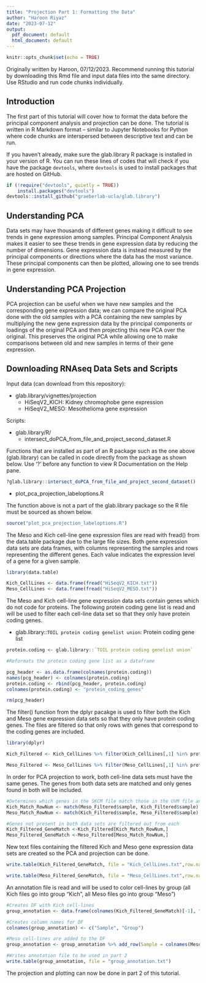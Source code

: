 ```yaml
---
title: "Projection Part 1: Formatting the Data"
author: "Haroon Riyaz"
date: "2023-07-12"
output:
  pdf_document: default
  html_document: default
---
```


```r
knitr::opts_chunk$set(echo = TRUE)
```

Originally written by Haroon, 07/12/2023. Recommend running this tutorial by downloading this Rmd file and input data files into the same directory. Use RStudio and run code chunks individually. 

## Introduction

The first part of this tutorial will cover how to format the data before the principal component analysis and projection can be done. The tutorial is written in R Markdown format -- similar to Jupyter Notebooks for Python where code chunks are interspersed between descriptive text and can be run. 

If you haven't already, make sure the glab.library R package is installed in your version of R. You can run these lines of codes that will check if you have the package `devtools`, where `devtools` is used to install packages that are hosted on GitHub.

```r
if (!require("devtools", quietly = TRUE))
    install.packages("devtools")
devtools::install_github("graeberlab-ucla/glab.library")
```

## Understanding PCA

Data sets may have thousands of different genes making it difficult to see trends in gene expression among samples. Principal Component Analysis makes it easier to see these trends in gene expression data by reducing the number of dimensions. Gene expression data is instead measured by the principal components or directions where the data has the most variance. These principal components can then be plotted, allowing one to see trends in gene expression.

## Understanding PCA Projection

PCA projection can be useful when we have new samples and the corresponding gene expression data; we can compare the original PCA done with the old samples with a PCA containing the new samples by multiplying the new gene expression data by the principal components or loadings of the original PCA and then projecting this new PCA over the original. This preserves the original PCA while allowing one to make comparisons between old and new samples in terms of their gene expression. 

## Downloading RNAseq Data Sets and Scripts

Input data (can download from this repository):

-   glab.library/vignettes/projection
    -   HiSeqV2_KICH: Kidney chromophobe gene expression
    -   HiSeqV2_MESO: Mesothelioma gene expression

Scripts:

-   glab.library/R/
    -   intersect_doPCA_from_file_and_project_second_dataset.R
    
Functions that are installed as part of an R package such as the one above (glab.library) can be called in code directly from the package as shown below. Use '?' before any function to view R Documentation on the Help pane.

```r
?glab.library::intersect_doPCA_from_file_and_project_second_dataset()
```
   
-   plot_pca_projection_labeloptions.R

The function above is not a part of the glab.library package so the R file must be sourced as shown below.

```r
source("plot_pca_projection_labeloptions.R")
```

The Meso and Kich cell-line gene expression files are read with fread() from the data.table package due to the large file sizes. Both gene expression data sets are data frames, with columns representing the samples and rows representing the different genes. Each value indicates the expression level of a gene for a given sample.

```r
library(data.table)

Kich_CellLines <- data.frame(fread("HiSeqV2_KICH.txt"))
Meso_CellLines <- data.frame(fread("HiSeqV2_MESO.txt"))
```

The Meso and Kich cell-line gene expression data sets contain genes which do not code for proteins. The following protein coding gene list is read and will be used to filter each cell-line data set so that they only have protein coding genes.

-   glab.library::`TOIL protein coding genelist union`: Protein coding gene list

```r
protein.coding <- glab.library::`TOIL protein coding genelist union`

#Reformats the protein coding gene list as a dataframe 

pcg_header <- as.data.frame(colnames(protein.coding))
names(pcg_header) <- colnames(protein.coding)
protein.coding <- rbind(pcg_header, protein.coding)
colnames(protein.coding) <- "protein_coding_genes"

rm(pcg_header)
```

The filter() function from the dplyr pacakge is used to filter both the Kich and Meso gene expression data sets so that they only have protein coding genes. The files are filtered so that only rows with genes that correspond to the coding genes are included.

```r
library(dplyr)

Kich_Filtered <- Kich_CellLines %>% filter(Kich_CellLines[,1] %in% protein.coding$protein_coding_genes)

Meso_Filtered <- Meso_CellLines %>% filter(Meso_CellLines[,1] %in% protein.coding$protein_coding_genes)
```

In order for PCA projection to work, both cell-line data sets must have the same genes. The genes from both data sets are matched and only genes found in both will be included. 

```r
#Determines which genes in the SKCM file match those in the UVM file and vice versa 
Kich_Match_RowNum <- match(Meso_Filtered$sample, Kich_Filtered$sample)
Meso_Match_RowNum <- match(Kich_Filtered$sample, Meso_Filtered$sample)

#Genes not present in both data sets are filtered out from each  
Kich_Filtered_GeneMatch <-Kich_Filtered[Kich_Match_RowNum,]
Meso_Filtered_GeneMatch <-Meso_Filtered[Meso_Match_RowNum,]
```

New text files containing the filtered Kich and Meso gene expression data sets are created so the PCA and projection can be done. 

```r
write.table(Kich_Filtered_GeneMatch, file = "Kich_CellLines.txt",row.names = F, sep = "\t")

write.table(Meso_Filtered_GeneMatch, file = "Meso_CellLines.txt",row.names = F, sep = "\t")
```

An annotation file is read and will be used to color cell-lines by group (all Kich files go into group "Kich", all Meso files go into group "Meso")

```r
#Creates DF with Kich cell-lines
group_annotation <- data.frame(colnames(Kich_Filtered_GeneMatch)[-1], "Kich")

#Creates column names for DF
colnames(group_annotation) <- c("Sample", "Group")

#Meso cell-lines are added to the DF
group_annotation <- group_annotation %>% add_row(Sample = colnames(Meso_Filtered_GeneMatch[-1]), Group = "Meso")

#Writes annotation file to be used in part 2
write.table(group_annotation, file = "group_annotation.txt")
```

The projection and plotting can now be done in part 2 of this tutorial.
